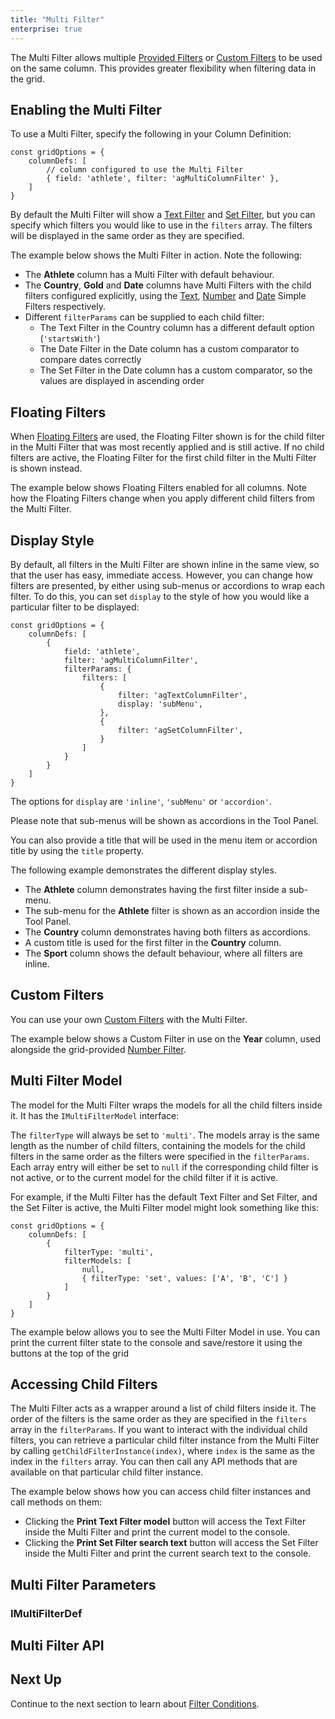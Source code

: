 ```yaml
---
title: "Multi Filter"
enterprise: true
---
```


The Multi Filter allows multiple [Provided Filters](/filtering/#column-filter-types) or [Custom Filters](/component-filter/) to be used on the same column. This provides greater flexibility when filtering data in the grid.

<image-caption src="filter-multi/resources/multi-filter.png" alt="Multi Filter" width="34rem" centered="true"></image-caption>

## Enabling the Multi Filter

To use a Multi Filter, specify the following in your Column Definition:

```
const gridOptions = {
    columnDefs: [
        // column configured to use the Multi Filter
        { field: 'athlete', filter: 'agMultiColumnFilter' },
    ]
}
```

By default the Multi Filter will show a [Text Filter](/filter-text/) and [Set Filter](/filter-set/), but you can specify which filters you would like to use in the `filters` array. The filters will be displayed in the same order as they are specified.

The example below shows the Multi Filter in action. Note the following:

- The **Athlete** column has a Multi Filter with default behaviour.
- The **Country**, **Gold** and **Date** columns have Multi Filters with the child filters configured explicitly, using the [Text](/filter-text/), [Number](/filter-number/) and [Date](/filter-date/) Simple Filters respectively.
- Different `filterParams` can be supplied to each child filter:
    - The Text Filter in the Country column has a different default option (`'startsWith'`)
    - The Date Filter in the Date column has a custom comparator to compare dates correctly
    - The Set Filter in the Date column has a custom comparator, so the values are displayed in ascending order

<GridExampleRunner title='Multi Filter' name='multi-filter' type='generated' options='{ "enterprise": true, "exampleHeight": 602, "modules": ["clientside", "multifilter", "setfilter", "menu", "clipboard", "filterpanel"] }'></GridExampleRunner>

## Floating Filters

When [Floating Filters](/floating-filters/) are used, the Floating Filter shown is for the child filter in the Multi Filter that was most recently applied and is still active. If no child filters are active, the Floating Filter for the first child filter in the Multi Filter is shown instead.

The example below shows Floating Filters enabled for all columns. Note how the Floating Filters change when you apply different child filters from the Multi Filter.

<GridExampleRunner title='Floating Filters' name='floating-filters' type='generated' options='{ "enterprise": true, "exampleHeight": 635, "modules": ["clientside", "multifilter", "setfilter", "menu", "clipboard"] }'></GridExampleRunner>

## Display Style

By default, all filters in the Multi Filter are shown inline in the same view, so that the user has easy, immediate access. However, you can change how filters are presented, by either using sub-menus or accordions to wrap each filter. To do this, you can set `display` to the style of how you would like a particular filter to be displayed:

```
const gridOptions = {
    columnDefs: [
        {
            field: 'athlete',
            filter: 'agMultiColumnFilter',
            filterParams: {
                filters: [
                    {
                        filter: 'agTextColumnFilter',
                        display: 'subMenu',
                    },
                    {
                        filter: 'agSetColumnFilter',
                    }
                ]
            }
        }
    ]
}
```

The options for `display` are `'inline'`, `'subMenu'` or `'accordion'`.

Please note that sub-menus will be shown as accordions in the Tool Panel.

You can also provide a title that will be used in the menu item or accordion title by using the `title` property.

The following example demonstrates the different display styles.

- The **Athlete** column demonstrates having the first filter inside a sub-menu.
- The sub-menu for the **Athlete** filter is shown as an accordion inside the Tool Panel.
- The **Country** column demonstrates having both filters as accordions.
- A custom title is used for the first filter in the **Country** column.
- The **Sport** column shows the default behaviour, where all filters are inline.

<GridExampleRunner title='Display Style' name='display-style' type='generated' options='{ "enterprise": true, "exampleHeight": 629, "modules": ["clientside", "multifilter", "setfilter", "menu", "clipboard", "filterpanel"] }'></GridExampleRunner>

## Custom Filters

You can use your own [Custom Filters](/component-filter/) with the Multi Filter.

The example below shows a Custom Filter in use on the **Year** column, used alongside the grid-provided [Number Filter](/filter-number/).

<GridExampleRunner title='Custom Filters' name='custom-filter' type='generated' options='{ "enterprise": true, "modules": ["clientside", "multifilter", "setfilter", "menu", "clipboard", "filterpanel"], "exampleHeight": 635 }'></GridExampleRunner>

## Multi Filter Model

The model for the Multi Filter wraps the models for all the child filters inside it. It has the `IMultiFilterModel` interface:

<interface-documentation interfaceName='IMultiFilterModel' config='{"overrideBottomMargin":"1rem"}' ></interface-documentation>


The `filterType` will always be set to `'multi'`. The models array is the same length as the number of child filters, containing the models for the child filters in the same order as the filters were specified in the `filterParams`. Each array entry will either be set to `null` if the corresponding child filter is not active, or to the current model for the child filter if it is active.

For example, if the Multi Filter has the default Text Filter and Set Filter, and the Set Filter is active, the Multi Filter model might look something like this:

```
const gridOptions = {
    columnDefs: [
        {
            filterType: 'multi',
            filterModels: [
                null,
                { filterType: 'set', values: ['A', 'B', 'C'] }
            ]
        }
    ]
}
```

The example below allows you to see the Multi Filter Model in use. You can print the current filter state to the console and save/restore it using the buttons at the top of the grid

<GridExampleRunner title='Multi Filter Model' name='multi-filter-model' type='generated' options='{ "enterprise": true, "exampleHeight": 639, "modules": ["clientside", "multifilter", "setfilter", "menu", "clipboard"] }'></GridExampleRunner>

## Accessing Child Filters

The Multi Filter acts as a wrapper around a list of child filters inside it. The order of the filters is the same order as they are specified in the `filters` array in the `filterParams`. If you want to interact with the individual child filters, you can retrieve a particular child filter instance from the Multi Filter by calling `getChildFilterInstance(index)`,  where `index` is the same as the index in the `filters` array. You can then call any API methods that are available on that particular child filter instance.

The example below shows how you can access child filter instances and call methods on them:

- Clicking the **Print Text Filter model** button will access the Text Filter inside the Multi Filter and print the current model to the console.
- Clicking the **Print Set Filter search text** button will access the Set Filter inside the Multi Filter and print the current search text to the console.

<GridExampleRunner title='Accessing Child Filters' name='accessing-child-filters' type='generated' options='{ "enterprise": true, "exampleHeight": 624, "modules": ["clientside", "multifilter", "setfilter", "menu", "clipboard"] }'></GridExampleRunner>

## Multi Filter Parameters

<interface-documentation interfaceName='IMultiFilterParams' overrideSrc='filter-multi/resources/multi-filter.json'></interface-documentation>

### IMultiFilterDef

<interface-documentation interfaceName='IMultiFilterDef' overrideSrc='filter-multi/resources/multi-filter.json' ></interface-documentation>

## Multi Filter API

<interface-documentation interfaceName='IMultiFilterComp' overrideSrc='filter-multi/resources/multi-filter.json' ></interface-documentation>

## Next Up

Continue to the next section to learn about [Filter Conditions](/filter-conditions/).
